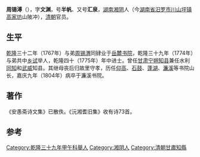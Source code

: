 {{Otheruses|other=名为周文渊的其他人物|周文渊}}

'''周锡溥'''（{{bd|1745年||1804年}}），字'''文渊'''，号'''半帆'''、又号'''汇泉'''，[[湖南等處承宣布政使司|湖南]][[湘阴|湘阴]]人（今[[湖南省|湖南省]][[汨罗市|汨罗市]][[川山坪镇|川山坪镇]][[高家坊镇|高家坊]]山陂冲）{{r|r1}}，[[清朝|清朝]]官员。

== 生平 ==
[[乾隆|乾隆]]三十二年（1767年）与弟[[周锡渭|周锡渭]]同肄业于[[岳麓书院|岳麓书院]]，乾隆三十九年（1774年）与弟共中[[乡试|乡试]]举人，乾隆四十（1775年）年中进士。曾任[[甘肃|甘肃]][[宁朔|宁朔]][[知县|知县]]兼任水利[[同知|同知]]和[[武威|武威]]知县。其继母丧后归故里守孝，历任[[仰高书院|仰高]]、[[石鼓书院|石鼓]]、[[蓬湖书院|蓬湖]]、[[濂溪书院|濂溪]]等书院山长，嘉庆九年（1804年）病卒于濂溪书院。{{r|r1}}

== 著作 ==
《安愚斋诗文集》已散佚。《沅湘耆旧集》收有诗73首。

== 参考 ==
{{reflist|refs=<ref name=r1>{{cite book|title=《汨罗市志》|editor=汨罗市志编纂委员会|year=1995|publisher=方志出版社|isbn=7-80122-020-X}} </ref>}}
{{乾隆四十年乙未科殿試金榜}}

[[Category:乾隆三十九年甲午科舉人|Category:乾隆三十九年甲午科舉人]]
[[Category:湘阴人|Category:湘阴人]]
[[Category:清朝甘肅知縣|Category:清朝甘肅知縣]]